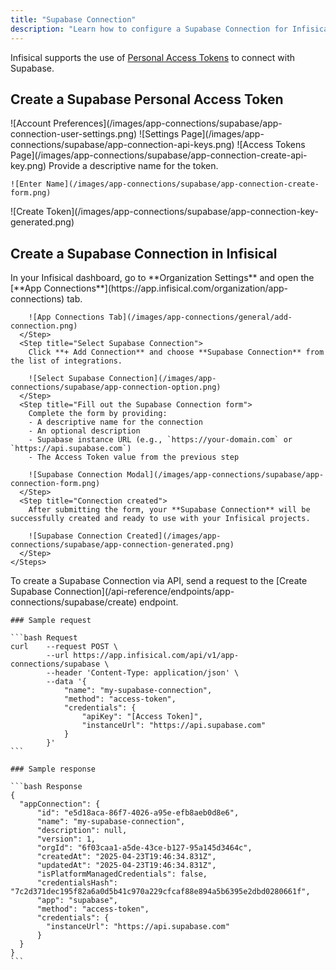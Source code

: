 ```yaml
---
title: "Supabase Connection"
description: "Learn how to configure a Supabase Connection for Infisical."
---
```


Infisical supports the use of [Personal Access Tokens](https://supabase.com/dashboard/account/tokens) to connect with Supabase.

## Create a Supabase Personal Access Token

<Steps>
  <Step title="Click the profile image in the top-right corner and select 'Account Preferences'">
    ![Account Preferences](/images/app-connections/supabase/app-connection-user-settings.png)
  </Step>
  <Step title="In the sidebar, select 'Access Tokens'">
    ![Settings Page](/images/app-connections/supabase/app-connection-api-keys.png)
  </Step>
   <Step title="In the access tokens page, click on 'Generate New Token'">
    ![Access Tokens Page](/images/app-connections/supabase/app-connection-create-api-key.png)
  </Step>
  <Step title="Enter a token name and click on 'Generate Token'">
    Provide a descriptive name for the token.

    ![Enter Name](/images/app-connections/supabase/app-connection-create-form.png)

  </Step>
  <Step title="Copy the generated token and save it">
    ![Create Token](/images/app-connections/supabase/app-connection-key-generated.png)
  </Step>
</Steps>

## Create a Supabase Connection in Infisical

<Tabs>
  <Tab title="Infisical UI">
    <Steps>
      <Step title="Navigate to App Connections">
        In your Infisical dashboard, go to **Organization Settings** and open the [**App Connections**](https://app.infisical.com/organization/app-connections) tab.

        ![App Connections Tab](/images/app-connections/general/add-connection.png)
      </Step>
      <Step title="Select Supabase Connection">
        Click **+ Add Connection** and choose **Supabase Connection** from the list of integrations.

        ![Select Supabase Connection](/images/app-connections/supabase/app-connection-option.png)
      </Step>
      <Step title="Fill out the Supabase Connection form">
        Complete the form by providing:
        - A descriptive name for the connection
        - An optional description
        - Supabase instance URL (e.g., `https://your-domain.com` or `https://api.supabase.com`)
        - The Access Token value from the previous step

        ![Supabase Connection Modal](/images/app-connections/supabase/app-connection-form.png)
      </Step>
      <Step title="Connection created">
        After submitting the form, your **Supabase Connection** will be successfully created and ready to use with your Infisical projects.

        ![Supabase Connection Created](/images/app-connections/supabase/app-connection-generated.png)
      </Step>
    </Steps>

  </Tab>

  <Tab title="API">
    To create a Supabase Connection via API, send a request to the [Create Supabase Connection](/api-reference/endpoints/app-connections/supabase/create) endpoint.

    ### Sample request

    ```bash Request
    curl    --request POST \
            --url https://app.infisical.com/api/v1/app-connections/supabase \
            --header 'Content-Type: application/json' \
            --data '{
                "name": "my-supabase-connection",
                "method": "access-token",
                "credentials": {
                    "apiKey": "[Access Token]",
                    "instanceUrl": "https://api.supabase.com"
                }
            }'
    ```

    ### Sample response

    ```bash Response
    {
      "appConnection": {
          "id": "e5d18aca-86f7-4026-a95e-efb8aeb0d8e6",
          "name": "my-supabase-connection",
          "description": null,
          "version": 1,
          "orgId": "6f03caa1-a5de-43ce-b127-95a145d3464c",
          "createdAt": "2025-04-23T19:46:34.831Z",
          "updatedAt": "2025-04-23T19:46:34.831Z",
          "isPlatformManagedCredentials": false,
          "credentialsHash": "7c2d371dec195f82a6a0d5b41c970a229cfcaf88e894a5b6395e2dbd0280661f",
          "app": "supabase",
          "method": "access-token",
          "credentials": {
            "instanceUrl": "https://api.supabase.com"
          }
      }
    }
    ```

  </Tab>
</Tabs>

